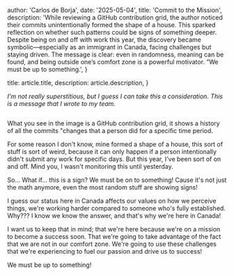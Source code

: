 
  author: 'Carlos de Borja',
  date: '2025-05-04',
  title: 'Commit to the Mission',
  description:
    'While reviewing a GitHub contribution grid, the author noticed their commits unintentionally formed the shape of a house. This sparked reflection on whether such patterns could be signs of something deeper. Despite being on and off with work this year, the discovery became symbolic—especially as an immigrant in Canada, facing challenges but staying driven. The message is clear: even in randomness, meaning can be found, and being outside one’s comfort zone is a powerful motivator. “We must be up to something.',
}

  title: article.title,
  description: article.description,
}


_I&apos;m not really superstitious, but I guess I can take this a consideration. This is a message that I wrote to my team._

<Image src={designSystem} alt="" />

What you see in the image is a GitHub contribution grid, it shows a history of all the commits "changes that a person did for a specific time period.

For some reason I don&apos;t know, mine formed a shape of a house, this sort of stuff is sort of weird, because it can only happen if a person intentionally didn&apos;t submit any work for specific days. But this year, I&apos;ve been sort of on and off. Mind you, I wasn&apos;t monitoring this until yesterday.

So... What if... this is a sign? We must be on to something! Cause it&apos;s not just the math anymore, even the most random stuff are showing signs!

I guess our status here in Canada affects our values on how we perceive things, we&apos;re working harder compared to someone who&apos;s fully established. Why??? I know we know the answer, and that&apos;s why we&apos;re here in Canada!

I want us to keep that in mind; that we&apos;re here because we&apos;re on a mission to become a success soon. That we&apos;re going to take advantage of the fact that we are not in our comfort zone. We&apos;re going to use these challenges that we&apos;re experiencing to fuel our passion and drive us to success!

We must be up to something!
